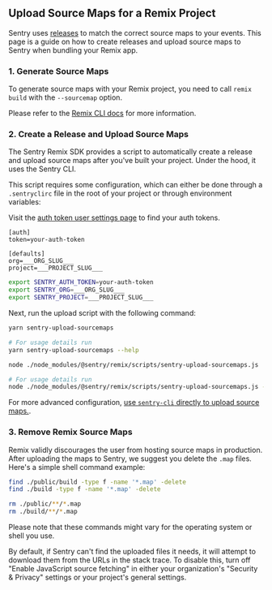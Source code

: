 ## Upload Source Maps for a Remix Project

Sentry uses [releases](/product/releases/) to match the correct source maps to your events.
This page is a guide on how to create releases and upload source maps to Sentry when bundling your Remix app.

### 1. Generate Source Maps

To generate source maps with your Remix project, you need to call `remix build` with the `--sourcemap` option.

Please refer to the [Remix CLI docs](https://remix.run/docs/en/v1/other-api/dev#remix-cli) for more information.

### 2. Create a Release and Upload Source Maps

The Sentry Remix SDK provides a script to automatically create a release and upload source maps after you've built your project.
Under the hood, it uses the Sentry CLI.

This script requires some configuration, which can either be done through a `.sentryclirc` file in the root of your project or through environment variables:

<Note>

Visit the [auth token user settings page](https://sentry.io/settings/account/api/auth-tokens/) to find your auth tokens.

</Note>

```ìni {filename:.sentryclirc}
[auth]
token=your-auth-token

[defaults]
org=___ORG_SLUG___
project=___PROJECT_SLUG___
```

```bash
export SENTRY_AUTH_TOKEN=your-auth-token
export SENTRY_ORG=___ORG_SLUG___
export SENTRY_PROJECT=___PROJECT_SLUG___
```

Next, run the upload script with the following command:

```bash {tabTitle:Yarn}
yarn sentry-upload-sourcemaps

# For usage details run
yarn sentry-upload-sourcemaps --help
```

```bash {tabTitle:npm}
node ./node_modules/@sentry/remix/scripts/sentry-upload-sourcemaps.js

# For usage details run
node ./node_modules/@sentry/remix/scripts/sentry-upload-sourcemaps.js --help
```

<Note>

For more advanced configuration, [use `sentry-cli` directly to upload source maps.](https://github.com/getsentry/sentry-cli).

</Note>

### 3. Remove Remix Source Maps

Remix validly discourages the user from hosting source maps in production. After uploading the maps to Sentry, we suggest you delete the `.map` files. Here's a simple shell command example:

```bash {tabTitle:Bash}
find ./public/build -type f -name '*.map' -delete
find ./build -type f -name '*.map' -delete
```
```bash {tabTitle:Zsh}
rm ./public/**/*.map
rm ./build/**/*.map
```

Please note that these commands might vary for the operating system or shell you use.

<Note>

By default, if Sentry can't find the uploaded files it needs, it will attempt to download them from the URLs in the stack trace. To disable this, turn off "Enable JavaScript source fetching" in either your organization's "Security & Privacy" settings or your project's general settings.

</Note>
